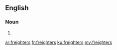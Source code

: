 ==English==

===Noun===
{{head|en|noun plural form}}

# {{plural of|freighter|lang=en}}

[[ar:freighters]]
[[fr:freighters]]
[[ku:freighters]]
[[my:freighters]]